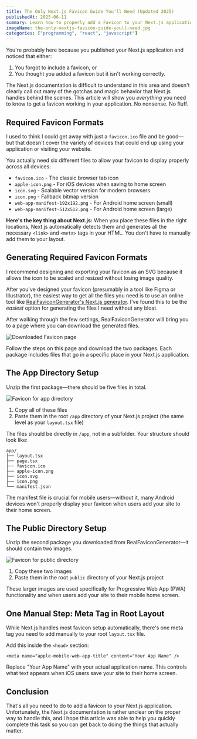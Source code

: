 ---
title: The Only Next.js Favicon Guide You'll Need (Updated 2025)
publishedAt: 2025-06-11
summary: Learn how to properly add a Favicon to your Next.js application. No nonsense. No fluff.
imageName: the-only-nextjs-favicon-guide-youll-need.jpg
categories: ["programming", "react", "javascript"]
---

You're probably here because you published your Next.js application and noticed that either:

1. You forgot to include a favicon, or
2. You thought you added a favicon but it isn't working correctly.

The Next.js documentation is difficult to understand in this area and doesn't clearly call out many of the gotchas and magic behavior that Next.js handles behind the scenes. This article will show you _everything_ you need to know to get a favicon working in your application. No nonsense. No fluff.

## Required Favicon Formats

I used to think I could get away with just a `favicon.ico` file and be good—but that doesn't cover the variety of devices that could end up using your application or visiting your website.

You actually need six different files to allow your favicon to display properly across all devices:

- `favicon.ico` - The classic browser tab icon
- `apple-icon.png` - For iOS devices when saving to home screen
- `icon.svg` - Scalable vector version for modern browsers
- `icon.png` - Fallback bitmap version
- `web-app-manifest-192x192.png` - For Android home screen (small)
- `web-app-manifest-512x512.png` - For Android home screen (large)

**Here's the key thing about Next.js:** When you place these files in the right locations, Next.js automatically detects them and generates all the necessary `<link>` and `<meta>` tags in your HTML. You don't have to manually add them to your layout.

## Generating Required Favicon Formats

I recommend designing and exporting your favicon as an SVG because it allows the icon to be scaled and resized without losing image quality.

After you've designed your favicon (presumably in a tool like Figma or Illustrator), the easiest way to get all the files you need is to use an online tool like [RealFaviconGenerator's Next.js generator](https://realfavicongenerator.net/favicon-generator/nextjs). I've found this to be the _easiest_ option for generating the files I need without any bloat.

After walking through the few settings, RealFaviconGenerator will bring you to a page where you can download the generated files.

![Downloaded Favicon page](/blog/favicon_download_page.jpeg)

Follow the steps on this page and download the two packages. Each package includes files that go in a specific place in your Next.js application.

## The App Directory Setup

Unzip the first package—there should be five files in total.

![Favicon for app directory](/blog/favicon_for_app.jpeg)

1. Copy all of these files
2. Paste them in the root `/app` directory of your Next.js project (the same level as your `layout.tsx` file)

The files should be directly in `/app`, not in a subfolder. Your structure should look like:

```
app/
├── layout.tsx
├── page.tsx
├── favicon.ico
├── apple-icon.png
├── icon.svg
├── icon.png
└── manifest.json
```

<Ideaquote>
  The manifest file is crucial for mobile users—without it, many Android devices
  won't properly display your favicon when users add your site to their home
  screen.
</Ideaquote>

## The Public Directory Setup

Unzip the second package you downloaded from RealFaviconGenerator—it should contain two images.

![Favicon for public directory](/blog/favicon_for_public.jpeg)

1. Copy these two images
2. Paste them in the root `public` directory of your Next.js project

These larger images are used specifically for Progressive Web App (PWA) functionality and when users add your site to their mobile home screen.

## One Manual Step: Meta Tag in Root Layout

While Next.js handles most favicon setup automatically, there's one meta tag you need to add manually to your root `layout.tsx` file.

Add this inside the `<head>` section:

```jsx:layout.tsx
<meta name="apple-mobile-web-app-title" content="Your App Name" />
```

Replace "Your App Name" with your actual application name. This controls what text appears when iOS users save your site to their home screen.

## Conclusion

That's all you need to do to add a favicon to your Next.js application. Unfortunately, the Next.js documentation is rather unclear on the proper way to handle this, and I hope this article was able to help you quickly complete this task so you can get back to doing the things that actually matter.

